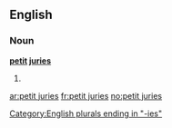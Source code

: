 ==English==

===Noun===
'''[[petit]] [[juries]]'''

# {{plural of|petit jury}}

[[Category:English plurals ending in "-ies"]]

[[ar:petit juries]]
[[fr:petit juries]]
[[no:petit juries]]